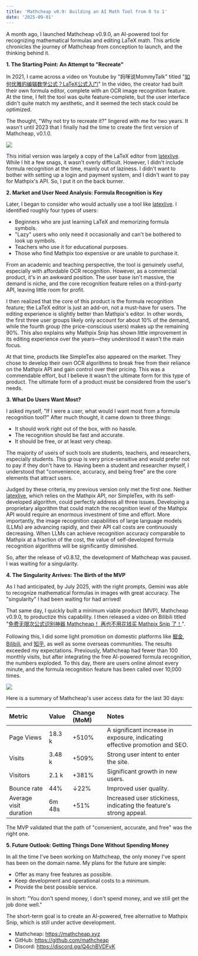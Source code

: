 ```yaml
---
title: 'Mathcheap v0.9: Building an AI Math Tool from 0 to 1'
date: '2025-09-01'
---
```


A month ago, I launched Mathcheap v0.9.0, an AI-powered tool for recognizing mathematical formulas and editing LaTeX math. This article chronicles the journey of Mathcheap from conception to launch, and the thinking behind it.

**1. The Starting Point: An Attempt to "Recreate"**

In 2021, I came across a video on Youtube by "妈咪说MommyTalk" titled "[如何优雅的编辑数学公式？LaTeX公式入门](https://www.youtube.com/watch?v=4MkdR6qChSY)" In the video, the creator had built their own formula editor, complete with an OCR image recognition feature. At the time, I felt the tool was quite feature-complete, but the user interface didn't quite match my aesthetic, and it seemed the tech stack could be optimized.

The thought, "Why not try to recreate it?" lingered with me for two years. It wasn't until 2023 that I finally had the time to create the first version of Mathcheap, v0.1.0.

![](/images/content/mathcheap-building-an-ai-math-tool-from-0-to-1/mathcheap-v-0-1-0.png)

This initial version was largely a copy of the LaTeX editor from [latexlive](https://latexlive.com). While I hit a few snags, it wasn't overly difficult. However, I didn't include formula recognition at the time, mainly out of laziness. I didn't want to bother with setting up a login and payment system, and I didn't want to pay for Mathpix's API. So, I put it on the back burner.

**2. Market and User Need Analysis: Formula Recognition is Key**

Later, I began to consider who would actually use a tool like [latexlive](https://latexlive.com). I identified roughly four types of users:

*   Beginners who are just learning LaTeX and memorizing formula symbols.
*   "Lazy" users who only need it occasionally and can't be bothered to look up symbols.
*   Teachers who use it for educational purposes.
*   Those who find Mathpix too expensive or are unable to purchase it.

From an academic and teaching perspective, the tool is genuinely useful, especially with affordable OCR recognition. However, as a commercial product, it's in an awkward position. The user base isn't massive, the demand is niche, and the core recognition feature relies on a third-party API, leaving little room for profit.

I then realized that the core of this product is the formula recognition feature; the LaTeX editor is just an add-on, not a must-have for users. The editing experience is slightly better than Mathpix's editor. In other words, the first three user groups likely only account for about 10% of the demand, while the fourth group (the price-conscious users) makes up the remaining 90%. This also explains why Mathpix Snip has shown little improvement in its editing experience over the years—they understood it wasn't the main focus.

At that time, products like SimpleTex also appeared on the market. They chose to develop their own OCR algorithms to break free from their reliance on the Mathpix API and gain control over their pricing. This was a commendable effort, but I believe it wasn't the ultimate form for this type of product. The ultimate form of a product must be considered from the user's needs.

**3. What Do Users Want Most?**

I asked myself, "If I were a user, what would I want most from a formula recognition tool?" After much thought, it came down to three things:

*   It should work right out of the box, with no hassle.
*   The recognition should be fast and accurate.
*   It should be free, or at least very cheap.

The majority of users of such tools are students, teachers, and researchers, especially students. This group is very price-sensitive and would prefer not to pay if they don't have to. Having been a student and researcher myself, I understood that "convenience, accuracy, and being free" are the core elements that attract users.

Judged by these criteria, my previous version only met the first one. Neither [latexlive](https://latexlive.com), which relies on the Mathpix API, nor SimpleTex, with its self-developed algorithm, could perfectly address all three issues. Developing a proprietary algorithm that could match the recognition level of the Mathpix API would require an enormous investment of time and effort. More importantly, the image recognition capabilities of large language models (LLMs) are advancing rapidly, and their API call costs are continuously decreasing. When LLMs can achieve recognition accuracy comparable to Mathpix at a fraction of the cost, the value of self-developed formula recognition algorithms will be significantly diminished.

So, after the release of v0.8.12, the development of Mathcheap was paused. I was waiting for a singularity.

**4. The Singularity Arrives: The Birth of the MVP**

As I had anticipated, by July 2025, with the right prompts, Gemini was able to recognize mathematical formulas in images with great accuracy. The "singularity" I had been waiting for had arrived!

That same day, I quickly built a minimum viable product (MVP), Mathcheap v0.9.0, to productize this capability. I then released a video on Bilibili titled "[免费无限次公式识别神器 Mathcheap！ 再也不用花钱买 Mathpix Snip 了！](https://www.bilibili.com/video/BV1yHuizjE8E/)".

Following this, I did some light promotion on domestic platforms like [掘金](https://juejin.cn/post/7543917534355685395), [Bilibili](https://www.bilibili.com/video/BV1yHuizjE8E/?spm_id_from=333.1387.0.0), and [知乎](https://zhuanlan.zhihu.com/p/556602699), as well as some overseas communities. The results exceeded my expectations. Previously, Mathcheap had fewer than 100 monthly visits, but after integrating the free AI-powered formula recognition, the numbers exploded. To this day, there are users online almost every minute, and the formula recognition feature has been called over 10,000 times.

![](/images/content/mathcheap-building-an-ai-math-tool-from-0-to-1/mathcheap-insight.png)

Here is a summary of Mathcheap's user access data for the last 30 days:

| Metric | Value | Change (MoM) | Notes |
| :--- | :--- | :--- | :--- |
| Page Views | 18.3 k | +510% | A significant increase in exposure, indicating effective promotion and SEO. |
| Visits | 3.48 k | +509% | Strong user intent to enter the site. |
| Visitors | 2.1 k | +381% | Significant growth in new users. |
| Bounce rate | 44% | ↓22% | Improved user quality. |
| Average visit duration | 6m 48s | +51% | Increased user stickiness, indicating the feature's strong appeal. |

The MVP validated that the path of "convenient, accurate, and free" was the right one.

**5. Future Outlook: Getting Things Done Without Spending Money**

In all the time I've been working on Mathcheap, the only money I've spent has been on the domain name. My plans for the future are simple:

*   Offer as many free features as possible.
*   Keep development and operational costs to a minimum.
*   Provide the best possible service.

In short: "You don't spend money, I don't spend money, and we still get the job done well."

The short-term goal is to create an AI-powered, free alternative to Mathpix Snip, which is still under active development.

*   Mathcheap: https://mathcheap.xyz
*   GitHub: https://github.com/mathcheap
*   Discord: https://discord.gg/Q4chBVDFvK

